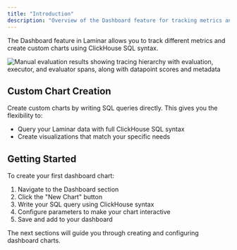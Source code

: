 ```yaml
---
title: "Introduction"
description: "Overview of the Dashboard feature for tracking metrics and creating custom visualizations"
---
```


The Dashboard feature in Laminar allows you to track different metrics and create custom charts using ClickHouse SQL syntax.

<Frame>
    <img src="/images/custom-dashboard/introduction.png" alt="Manual evaluation results showing tracing hierarchy with evaluation, executor, and evaluator spans, along with datapoint scores and metadata" />
</Frame>

## Custom Chart Creation

Create custom charts by writing SQL queries directly. This gives you the flexibility to:

- Query your Laminar data with full ClickHouse SQL syntax
- Create visualizations that match your specific needs

## Getting Started

To create your first dashboard chart:

1. Navigate to the Dashboard section
2. Click the "New Chart" button
3. Write your SQL query using ClickHouse syntax
4. Configure parameters to make your chart interactive
5. Save and add to your dashboard

The next sections will guide you through creating and configuring dashboard charts.